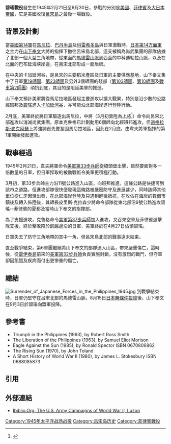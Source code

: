 {{Infobox Military Conflict
|conflict=碧瑤戰役
|image=[[File:USA-C-Luzon-5m.jpg|250px]]
|caption=1945年2月21日，碧瑤戰役示意圖
|partof=[[第二次世界大戰|第二次世界大戰]][[太平洋戰爭|太平洋戰爭]]
|date=1945年2月21日至6月30日
|place=[[菲律賓|菲律賓]][[呂宋島|呂宋島]]北部
|result=盟軍獲勝
|combatant1=[[File:US_flag_48_stars.svg|24px]] [[美國|美國]]<br/>[[File:Flag_of_the_Philippines.svg|24px]] [[菲律賓|菲律賓]] 
|combatant2=[[File:Flag_of_Japan.svg|24px]] [[大日本帝國|大日本帝國]]
|commander1=[[File:US_flag_48_stars.svg|24px]] [[道格拉斯·麥克阿瑟|道格拉斯·麥克阿瑟]]<br>[[File:US_flag_48_stars.svg|24px]] {{le|沃爾特·克魯格|Walter Krueger}}
|commander2=[[File:Flag_of_Japan.svg|24px]] [[山下奉文|山下奉文]]
|strength1=?? 
|strength2=170,000人 
|casualties1=??
|casualties2=97,500人
}}
{{Campaignbox 菲律賓戰役 (1944–1945)}}
'''碧瑤戰役'''發生在1945年2月21日至6月30日，參戰的分別是[[美國|美國]]、[[菲律賓|菲律賓]]及[[大日本帝國|大日本帝國]]，它是美國收復[[呂宋島戰役|呂宋島]]之最後一場戰役。

==背景及計劃==
當[[美國第14軍|美國第14軍]]在[[馬尼拉|馬尼拉]]、[[巴丹省|巴丹半島]]及[[科雷希多島|科雷希多島]]與日軍激戰時，[[日本|日本]][[第14方面軍_(日本陸軍)|第14方面軍]]之主力在[[山下奉文|山下奉文]]大將的指揮下撤往呂宋島北部，這支被稱為尚武集團的部隊佔據了北部一個大型三角地帶，從東面的[[馬德雷山脈|馬德雷山脈]]到西面的中科迪勒拉山脈，以及在北面的巴布延海峽岸邊，在呂宋北部形成一面盾牌。

在中央的卡加延河谷，是呂宋的主要稻米產區及日軍的主要供應基地，山下奉文集中了日軍[[第19師團|第19師團]]、[[第23師團|第23師團]]及另外3個師團的殘部（[[第103師團|第103師團]]、[[第10師團|第10師團]]及[[戰車第2師團|戰車第2師團]]）頑抗到底，其目的是阻延美軍的推進。

山下奉文預計美軍將從馬尼拉地區發起主要進攻以擴大戰果，特別是沿少數的公路經班邦及[[碧瑤|碧瑤]]進入[[卡加延河谷|卡加延河谷]]，亦可能沿北部海岸進行登陸行動。

2月底，美軍終於將日軍驅逐出馬尼拉，{{le|沃爾特·克魯格|Walter Krueger}}中將（3月初晉陞為[[上将_(美国)|上將]]<ref>{{cite book |last = Holzimmer |first = Kevin C. |title = General Walter Krueger: Unsung Hero of the Pacific War |publisher = University Press of Kansas |year = 2007 |location = Lawrence, Kansas |isbn= 978-0-7006-1500-1 |ref=harv}}{{rp|224}}</ref>）命令{{le|第1軍 (美國)|I Corps (United States)|美國第1軍}}向呂宋北部進攻以消滅尚武集團，原本克魯格已計劃動用6個師向北經班邦進攻，但[[道格拉斯·麥克阿瑟|道格拉斯·麥克阿瑟]]上將強調首先要鞏固馬尼拉地區，因此在2月底，由韋夫將軍指揮的第1軍開始發起進攻。

==戰事經過==
1945年2月21日，韋夫將軍命令[[美軍第33步兵師|美軍第33步兵師]]從橋頭堡出擊，雖然要面對多一倍數量的日軍，但日軍採取的被動戰術令美軍更積極行動。

3月初，第33步兵師主力沿11號公路進入山區，向班邦推進，這條公路是快捷可到該市之道路，但進攻部隊很快便發現這條路被嚴密防守及進展甚少，同時該師其他單位從仁牙因灣出發，在北部海岸登陸及只遇到輕微抵抗，在攻佔在海岸的數個市鎮後及轉入佈陸後，其師長皮里斯·克拉森少將命令部隊從東北部沿9號公路進攻碧瑤--菲律賓的夏都及當時山下奉文的指揮部。 

為了支援進攻，克魯格命令[[美軍第37步兵師|美軍第37步兵師]]加入進攻，又召來空軍及菲律賓遊擊隊支援，終於擊敗陷於飢餓邊沿的日軍，美軍終於在4月27日佔領碧瑤。

日軍失去了防守三角地帶的其中一角，但呂宋島北部的戰事遠未結束。

直至戰爭結束，第6軍團繼續將山下奉文的部隊迫入山區，帶來嚴重傷亡，這時候，從[[雷伊泰島|雷伊泰島]]前來的[[美軍第32步兵師|美軍第32步兵師]]負責實施封鎖，沒有激烈的戰鬥，但守軍卻因飢餓及疾病而付出更慘重的傷亡。

==總結==
[[Image:Surrender_of_Japanese_Forces_in_the_Philippines_1945.jpg|thumb]]
到戰爭結束時，日軍仍堅守在呂宋北部的馬德雷山脈，8月15日[[日本投降|日本無條件投降]]後，山下奉文在9月3日於碧瑤向盟軍投降。

==參考書==
* Triumph in the Philippines (1963), by Robert Ross Smith
* The Liberation of the Philippines (1963), by Samuel Eliot Morison
* Eagle Against the Sun (1985), by Ronald Spector ISBN 0670806862
* The Rising Sun (1970), by John Toland
* A Short History of World War II (1980), by James L. Stokesbury ISBN 0688085873
== 引用 ==
{{reflist}}
==外部連結==
*[http://www.ibiblio.org/hyperwar/USA/USA-C-Luzon/index.html Ibiblio.Org: The U.S. Army Campaigns of World War II, Luzon] {{Wayback|url=http://www.ibiblio.org/hyperwar/USA/USA-C-Luzon/index.html |date=20080725234726 }} 

[[Category:1945年太平洋战场战役|Category:1945年太平洋战场战役]]
[[Category:吕宋岛历史|Category:吕宋岛历史]]
[[Category:菲律賓戰役|Category:菲律賓戰役]]